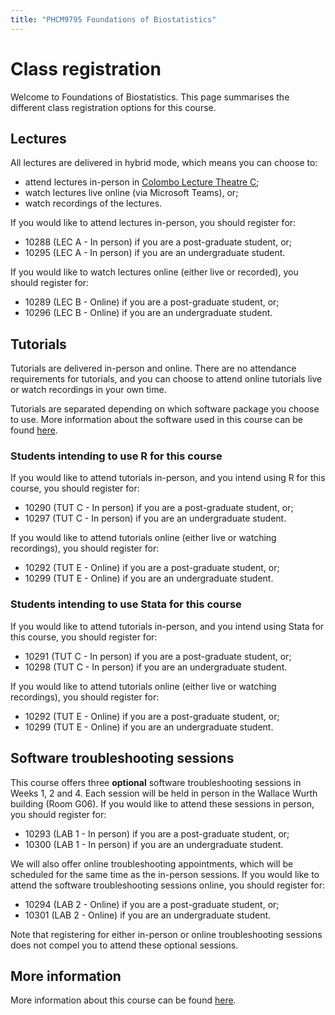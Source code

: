 ```yaml
---
title: "PHCM9795 Foundations of Biostatistics"
---
```


# Class registration

Welcome to Foundations of Biostatistics. This page summarises the different class registration options for this course.

## Lectures

All lectures are delivered in hybrid mode, which means you can choose to:

-   attend lectures in-person in [Colombo Lecture Theatre C](https://www.learningenvironments.unsw.edu.au/physical-spaces/colombo-building/k-b16-lg05-colombo-theatre-c);
-   watch lectures live online (via Microsoft Teams), or;
-   watch recordings of the lectures.

If you would like to attend lectures in-person, you should register for:

-   10288 (LEC A - In person) if you are a post-graduate student, or;
-   10295 (LEC A - In person) if you are an undergraduate student.

If you would like to watch lectures online (either live or recorded), you should register for:

-   10289 (LEC B - Online) if you are a post-graduate student, or;
-   10296 (LEC B - Online) if you are an undergraduate student.

## Tutorials

Tutorials are delivered in-person and online. There are no attendance requirements for tutorials, and you can choose to attend online tutorials live or watch recordings in your own time.

Tutorials are separated depending on which software package you choose to use. More information about the software used in this course can be found [here](https://timothydobbins.github.io/foundations/software.html).

### Students intending to use R for this course

If you would like to attend tutorials in-person, and you intend using R for this course, you should register for:

-   10290 (TUT C - In person) if you are a post-graduate student, or;
-   10297 (TUT C - In person) if you are an undergraduate student.

If you would like to attend tutorials online (either live or watching recordings), you should register for:

-   10292 (TUT E - Online) if you are a post-graduate student, or;
-   10299 (TUT E - Online) if you are an undergraduate student.

### Students intending to use Stata for this course

If you would like to attend tutorials in-person, and you intend using Stata for this course, you should register for:

-   10291 (TUT C - In person) if you are a post-graduate student, or;
-   10298 (TUT C - In person) if you are an undergraduate student.

If you would like to attend tutorials online (either live or watching recordings), you should register for:

-   10292 (TUT E - Online) if you are a post-graduate student, or;
-   10299 (TUT E - Online) if you are an undergraduate student.


## Software troubleshooting sessions

This course offers three **optional** software troubleshooting sessions in Weeks 1, 2 and 4. Each session will be held in person in the Wallace Wurth building (Room G06). If you would like to attend these sessions in person, you should register for:

-   10293 (LAB 1 - In person) if you are a post-graduate student, or;
-   10300 (LAB 1 - In person) if you are an undergraduate student.

We will also offer online troubleshooting appointments, which will be scheduled for the same time as the in-person sessions. If you would like to attend the software troubleshooting sessions online, you should register for:

-   10294 (LAB 2 - Online) if you are a post-graduate student, or;
-   10301 (LAB 2 - Online) if you are an undergraduate student.

Note that registering for either in-person or online troubleshooting sessions does not compel you to attend these optional sessions.

## More information

More information about this course can be found [here](https://timothydobbins.github.io/foundations/).